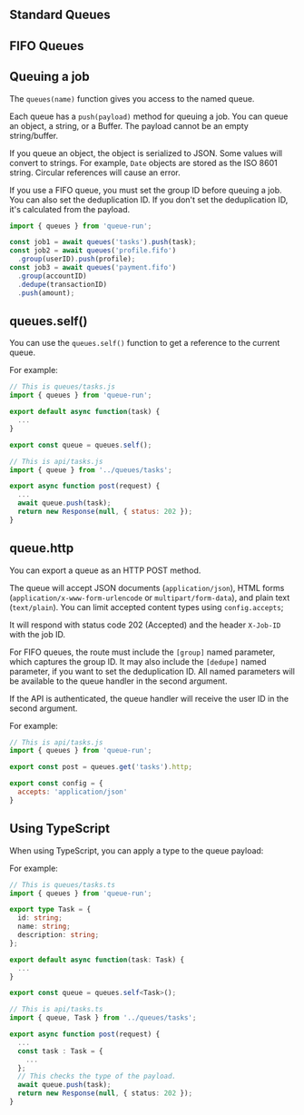 
## Standard Queues


## FIFO Queues



## Queuing a job

The `queues(name)` function gives you access to the named queue.

Each queue has a `push(payload)` method for queuing a job. You can queue an
object, a string, or a Buffer. The payload cannot be an empty string/buffer.

If you queue an object, the object is serialized to JSON. Some values will convert to strings. For example, `Date` objects are stored as the ISO 8601 string. Circular references will cause an error.

If you use a FIFO queue, you must set the group ID before queuing a job. You can
also set the deduplication ID. If you don't set the deduplication ID, it's
calculated from the payload.

```ts
import { queues } from 'queue-run';

const job1 = await queues('tasks').push(task);
const job2 = await queues('profile.fifo')
  .group(userID).push(profile);
const job3 = await queues('payment.fifo')
  .group(accountID)
  .dedupe(transactionID)
  .push(amount);
```

## queues.self()

You can use the `queues.self()` function to get a reference to the current queue.

For example:

```js
// This is queues/tasks.js
import { queues } from 'queue-run';

export default async function(task) {
  ...
}

export const queue = queues.self();
```

```js
// This is api/tasks.js
import { queue } from '../queues/tasks';

export async function post(request) {
  ...
  await queue.push(task);
  return new Response(null, { status: 202 });
}
```

## queue.http

You can export a queue as an HTTP POST method.

The queue will accept JSON documents (`application/json`), HTML forms (`application/x-www-form-urlencode` or `multipart/form-data`), and plain text (`text/plain`). You can limit accepted content types using `config.accepts`;

It will respond with status code 202 (Accepted) and the header `X-Job-ID` with the job ID.

For FIFO queues, the route must include the `[group]` named parameter, which captures the group ID. It may also include the `[dedupe]` named parameter, if you want to set the deduplication ID. All named parameters will be available to the queue handler in the second argument.

If the API is authenticated, the queue handler will receive the user ID in the second argument.

For example:

```js
// This is api/tasks.js
import { queues } from 'queue-run';

export const post = queues.get('tasks').http;

export const config = {
  accepts: 'application/json'
}

```


## Using TypeScript

When using TypeScript, you can apply a type to the queue payload:

For example:

```ts
// This is queues/tasks.ts
import { queues } from 'queue-run';

export type Task = {
  id: string;
  name: string;
  description: string;
};

export default async function(task: Task) {
  ...
}

export const queue = queues.self<Task>();
```

```ts
// This is api/tasks.ts
import { queue, Task } from '../queues/tasks';

export async function post(request) {
  ...
  const task : Task = {
    ...
  };
  // This checks the type of the payload.
  await queue.push(task);
  return new Response(null, { status: 202 });
}
```
